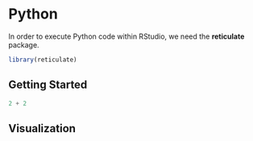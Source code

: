 # Python {-}

In order to execute Python code within RStudio, we need the **reticulate** package.

```r
library(reticulate)
```

## Getting Started

```python
2 + 2
```


## Visualization




